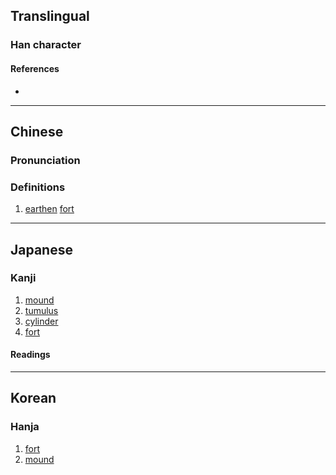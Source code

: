 {{character info}}
==Translingual==

===Han character===
{{Han char|rn=32|rad=土|as=14|sn=17|four=44141|canj=GGNI|ids=⿰土壽}}

====References====
* {{Han ref|kx=0241.110|dkj=05558|dj=0481.010|hdz=10494.130|uh=58D4|ud=22740|bh=ECCB|bd=60619}}

----

==Chinese==
{{zh-forms|s=𭎜}}

===Pronunciation===
{{zh-pron
|m=dǎo
|m-s=
|dg=
|c=dou2
|c-t=
|g=
|h=pfs=
|j=
|mb=
|md=
|mn=
|mn-t=
|w=
|x=
|mc=y
|oc=y
|cat=n
}}

===Definitions===
{{zh-hanzi}}

# {{lb|zh|archaic}} [[earthen]] [[fort]]

----

==Japanese==
{{ja-kanji forms|𭎜|壔}}

===Kanji===
{{ja-kanji|grade=|rs=土14|shin=𭎜}}

# [[mound]]
# [[tumulus]]
# [[cylinder]]
# [[fort]]

====Readings====
{{ja-readings
|goon=とう<たう
|kanon=とう<たう
|kun=とりで-, つか-, おか-<をか-, つつ-み
}}

----

==Korean==

===Hanja===
{{ko-hanja|hangeul=도|rv=do|mr=to}}

# [[fort]]
# [[mound]]